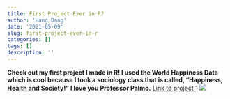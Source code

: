 ```yaml
---
title: First Project Ever in R?
author: 'Hang Dang'
date: '2021-05-09'
slug: first-project-ever-in-r
categories: []
tags: []
description: ''
---
```

**Check out my first project I made in R! I used the World Happiness Data which is cool because I took a sociology class that is called, "Happiness, Health and Society!" I love you Professor Palmo.**
[Link to project 1](/project/project1/)
![](/post/2021-05-09-first-project-ever-in-r_files/hello.png)